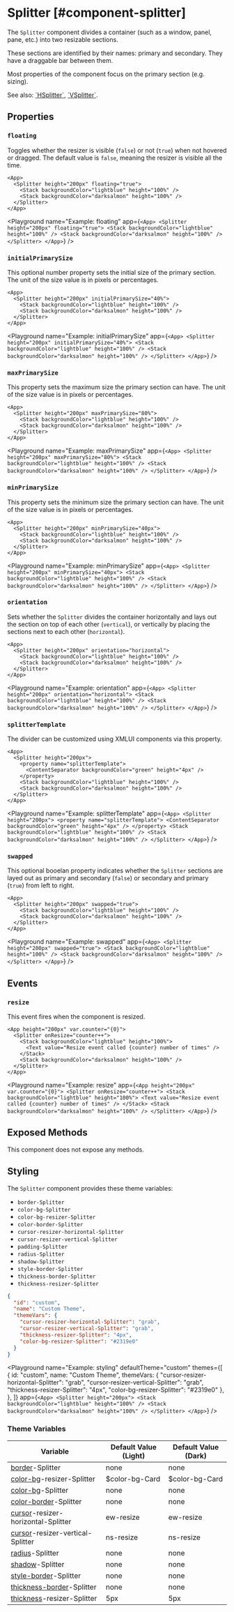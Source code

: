 
# Splitter [#component-splitter]

The `Splitter` component divides a container (such as a window, panel, pane, etc.) into two resizable sections.



These sections are identified by their names: primary and secondary. They have a draggable bar between them.

Most properties of the component focus on the primary section (e.g. sizing).

See also: [\`HSplitter\`](./HSplitter.mdx), [\`VSplitter\`](./VSplitter.mdx).

## Properties

### `floating`

Toggles whether the resizer is visible (`false`) or not (`true`) when not hovered or dragged. The default value is `false`, meaning the resizer is visible all the time.

```ueml copy /floating="true"/
<App>
  <Splitter height="200px" floating="true">
    <Stack backgroundColor="lightblue" height="100%" />
    <Stack backgroundColor="darksalmon" height="100%" />
  </Splitter>
</App>
```

<Playground
  name="Example: floating"
  app={`
    <App>
      <Splitter height="200px" floating="true">
        <Stack backgroundColor="lightblue" height="100%" />
        <Stack backgroundColor="darksalmon" height="100%" />
      </Splitter>
    </App>
`}
/>

### `initialPrimarySize`

This optional number property sets the initial size of the primary section. The unit of the size value is in pixels or percentages.

```ueml copy /initialPrimarySize="40%"/
<App>
  <Splitter height="200px" initialPrimarySize="40%">
    <Stack backgroundColor="lightblue" height="100%" />
    <Stack backgroundColor="darksalmon" height="100%" />
  </Splitter>
</App>
```

<Playground
  name="Example: initialPrimarySize"
  app={`
    <App>
      <Splitter height="200px" initialPrimarySize="40%">
        <Stack backgroundColor="lightblue" height="100%" />
        <Stack backgroundColor="darksalmon" height="100%" />
      </Splitter>
    </App>
  `}
/>

### `maxPrimarySize`

This property sets the maximum size the primary section can have. The unit of the size value is in pixels or percentages.

```ueml copy /maxPrimarySize="80%"/
<App>
  <Splitter height="200px" maxPrimarySize="80%">
    <Stack backgroundColor="lightblue" height="100%" />
    <Stack backgroundColor="darksalmon" height="100%" />
  </Splitter>
</App>
```

<Playground
  name="Example: maxPrimarySize"
  app={`
    <App>
      <Splitter height="200px" maxPrimarySize="80%">
        <Stack backgroundColor="lightblue" height="100%" />
        <Stack backgroundColor="darksalmon" height="100%" />
      </Splitter>
    </App>
  `}
/>

### `minPrimarySize`

This property sets the minimum size the primary section can have. The unit of the size value is in pixels or percentages.

```ueml copy /minPrimarySize="40px"/
<App>
  <Splitter height="200px" minPrimarySize="40px">
    <Stack backgroundColor="lightblue" height="100%" />
    <Stack backgroundColor="darksalmon" height="100%" />
  </Splitter>
</App>
```

<Playground
  name="Example: minPrimarySize"
  app={`
    <App>
      <Splitter height="200px" minPrimarySize="40px">
        <Stack backgroundColor="lightblue" height="100%" />
        <Stack backgroundColor="darksalmon" height="100%" />
      </Splitter>
    </App>
  `}
/>

### `orientation`

Sets whether the `Splitter` divides the container horizontally and lays out the section on top of each other (`vertical`), or vertically by placing the sections next to each other (`horizontal`).

```ueml copy /orientation="horizontal"/
<App>
  <Splitter height="200px" orientation="horizontal">
    <Stack backgroundColor="lightblue" height="100%" />
    <Stack backgroundColor="darksalmon" height="100%" />
  </Splitter>
</App>
```

<Playground
  name="Example: orientation"
  app={`
    <App>
      <Splitter height="200px" orientation="horizontal">
        <Stack backgroundColor="lightblue" height="100%" />
        <Stack backgroundColor="darksalmon" height="100%" />
      </Splitter>
    </App>
  `}
/>

### `splitterTemplate`

The divider can be customized using XMLUI components via this property.

```ueml copy {2-4}
<App>
  <Splitter height="200px">
    <property name="splitterTemplate">
      <ContentSeparator backgroundColor="green" height="4px" />
    </property>
    <Stack backgroundColor="lightblue" height="100%" />
    <Stack backgroundColor="darksalmon" height="100%" />
  </Splitter>
</App>
```

<Playground
  name="Example: splitterTemplate"
  app={`
    <App>
      <Splitter height="200px">
        <property name="splitterTemplate">
          <ContentSeparator backgroundColor="green" height="4px" />
        </property>
        <Stack backgroundColor="lightblue" height="100%" />
        <Stack backgroundColor="darksalmon" height="100%" />
      </Splitter>
    </App>
  `}
/>

### `swapped`

This optional booelan property indicates whether the `Splitter` sections are layed out as primary and secondary (`false`) or secondary and primary (`true`) from left to right.

```ueml copy /swapped="true"/
<App>
  <Splitter height="200px" swapped="true">
    <Stack backgroundColor="lightblue" height="100%" />
    <Stack backgroundColor="darksalmon" height="100%" />
  </Splitter>
</App>
```

<Playground
  name="Example: swapped"
  app={`
    <App>
      <Splitter height="200px" swapped="true">
        <Stack backgroundColor="lightblue" height="100%" />
        <Stack backgroundColor="darksalmon" height="100%" />
      </Splitter>
    </App>
  `}
/>

## Events

### `resize`

This event fires when the component is resized.

```ueml copy {2}
<App height="200px" var.counter="{0}">
  <Splitter onResize="counter++">
    <Stack backgroundColor="lightblue" height="100%">
      <Text value="Resize event called {counter} number of times" />
    </Stack>
    <Stack backgroundColor="darksalmon" height="100%" />
  </Splitter>
</App>
```

<Playground
  name="Example: resize"
  app={`
    <App height="200px" var.counter="{0}">
      <Splitter onResize="counter++">
        <Stack backgroundColor="lightblue" height="100%">
          <Text value="Resize event called {counter} number of times" />
        </Stack>
        <Stack backgroundColor="darksalmon" height="100%" />
      </Splitter>
    </App>
  `}
/>

## Exposed Methods

This component does not expose any methods.

## Styling

The `Splitter` component provides these theme variables:

- `border-Splitter`
- `color-bg-Splitter`
- `color-bg-resizer-Splitter`
- `color-border-Splitter`
- `cursor-resizer-horizontal-Splitter`
- `cursor-resizer-vertical-Splitter`
- `padding-Splitter`
- `radius-Splitter`
- `shadow-Splitter`
- `style-border-Splitter`
- `thickness-border-Splitter`
- `thickness-resizer-Splitter`

```json copy
{
  "id": "custom",
  "name": "Custom Theme",
  "themeVars": {
    "cursor-resizer-horizontal-Splitter": "grab",
    "cursor-resizer-vertical-Splitter": "grab",
    "thickness-resizer-Splitter": "4px",
    "color-bg-resizer-Splitter": "#2319e0"
  }
}
```

<Playground
  name="Example: styling"
  defaultTheme="custom"
  themes={[
    {
      id: "custom",
      name: "Custom Theme",
      themeVars: {
        "cursor-resizer-horizontal-Splitter": "grab",
        "cursor-resizer-vertical-Splitter": "grab",
        "thickness-resizer-Splitter": "4px",
        "color-bg-resizer-Splitter": "#2319e0"
      },
    },
  ]}
  app={`
    <App>
      <Splitter height="200px">
        <Stack backgroundColor="lightblue" height="100%" />
        <Stack backgroundColor="darksalmon" height="100%" />
      </Splitter>
    </App>
  `}
/>

### Theme Variables

| Variable | Default Value (Light) | Default Value (Dark) |
| --- | --- | --- |
| [border](../styles-and-themes/common-units/#border)-Splitter | <GrayText>none</GrayText> | <GrayText>none</GrayText> |
| [color-bg](../styles-and-themes/common-units/#color)-resizer-Splitter | $color-bg-Card | $color-bg-Card |
| [color-bg](../styles-and-themes/common-units/#color)-Splitter | <GrayText>none</GrayText> | <GrayText>none</GrayText> |
| [color-border](../styles-and-themes/common-units/#color)-Splitter | <GrayText>none</GrayText> | <GrayText>none</GrayText> |
| [cursor](../styles-and-themes/common-units/#cursor)-resizer-horizontal-Splitter | ew-resize | ew-resize |
| [cursor](../styles-and-themes/common-units/#cursor)-resizer-vertical-Splitter | ns-resize | ns-resize |
| [radius](../styles-and-themes/common-units/#border-rounding)-Splitter | <GrayText>none</GrayText> | <GrayText>none</GrayText> |
| [shadow](../styles-and-themes/common-units/#color)-Splitter | <GrayText>none</GrayText> | <GrayText>none</GrayText> |
| [style-border](../styles-and-themes/common-units/#border-style)-Splitter | <GrayText>none</GrayText> | <GrayText>none</GrayText> |
| [thickness-border](../styles-and-themes/common-units/#size)-Splitter | <GrayText>none</GrayText> | <GrayText>none</GrayText> |
| [thickness](../styles-and-themes/common-units/#size)-resizer-Splitter | 5px | 5px |


